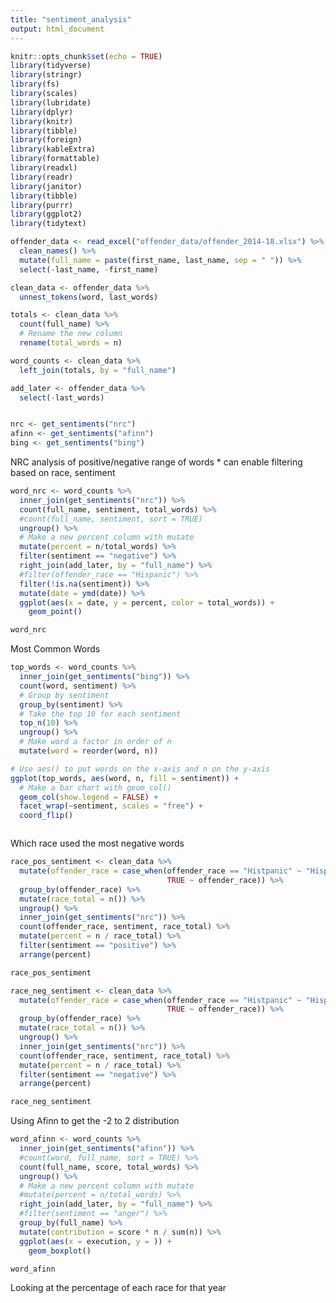 ```yaml
---
title: "sentiment_analysis"
output: html_document
---
```


```r
knitr::opts_chunk$set(echo = TRUE)
library(tidyverse)
library(stringr)
library(fs)
library(scales)
library(lubridate)
library(dplyr)
library(knitr)
library(tibble)
library(foreign)
library(kableExtra)
library(formattable)
library(readxl)
library(readr)
library(janitor)
library(tibble)
library(purrr)
library(ggplot2)
library(tidytext)

offender_data <- read_excel("offender_data/offender_2014-18.xlsx") %>% 
  clean_names() %>% 
  mutate(full_name = paste(first_name, last_name, sep = " ")) %>% 
  select(-last_name, -first_name)

clean_data <- offender_data %>% 
  unnest_tokens(word, last_words)

totals <- clean_data %>% 
  count(full_name) %>%
  # Rename the new column
  rename(total_words = n)

word_counts <- clean_data %>% 
  left_join(totals, by = "full_name")

add_later <- offender_data %>% 
  select(-last_words)


nrc <- get_sentiments("nrc")
afinn <- get_sentiments("afinn")
bing <- get_sentiments("bing")

```
NRC analysis of positive/negative range of words
* can enable filtering based on race, sentiment
```r
word_nrc <- word_counts %>% 
  inner_join(get_sentiments("nrc")) %>% 
  count(full_name, sentiment, total_words) %>%
  #count(full_name, sentiment, sort = TRUE)
  ungroup() %>%
  # Make a new percent column with mutate 
  mutate(percent = n/total_words) %>% 
  filter(sentiment == "negative") %>% 
  right_join(add_later, by = "full_name") %>% 
  #filter(offender_race == "Hispanic") %>% 
  filter(!is.na(sentiment)) %>% 
  mutate(date = ymd(date)) %>% 
  ggplot(aes(x = date, y = percent, color = total_words)) +
    geom_point()

word_nrc
```


Most Common Words
```r

top_words <- word_counts %>%
  inner_join(get_sentiments("bing")) %>%
  count(word, sentiment) %>% 
  # Group by sentiment
  group_by(sentiment) %>%
  # Take the top 10 for each sentiment
  top_n(10) %>%
  ungroup() %>%
  # Make word a factor in order of n
  mutate(word = reorder(word, n))

# Use aes() to put words on the x-axis and n on the y-axis
ggplot(top_words, aes(word, n, fill = sentiment)) +
  # Make a bar chart with geom_col()
  geom_col(show.legend = FALSE) +
  facet_wrap(~sentiment, scales = "free") +  
  coord_flip()



```
Which race used the most negative words
```r
race_pos_sentiment <- clean_data %>% 
  mutate(offender_race = case_when(offender_race == "Histpanic" ~ "Hispanic",
                                   TRUE ~ offender_race)) %>% 
  group_by(offender_race) %>% 
  mutate(race_total = n()) %>% 
  ungroup() %>%
  inner_join(get_sentiments("nrc")) %>% 
  count(offender_race, sentiment, race_total) %>% 
  mutate(percent = n / race_total) %>%
  filter(sentiment == "positive") %>%
  arrange(percent)

race_pos_sentiment

race_neg_sentiment <- clean_data %>% 
  mutate(offender_race = case_when(offender_race == "Histpanic" ~ "Hispanic",
                                   TRUE ~ offender_race)) %>% 
  group_by(offender_race) %>% 
  mutate(race_total = n()) %>% 
  ungroup() %>%
  inner_join(get_sentiments("nrc")) %>% 
  count(offender_race, sentiment, race_total) %>% 
  mutate(percent = n / race_total) %>%
  filter(sentiment == "negative") %>%
  arrange(percent)

race_neg_sentiment


```
Using Afinn to get the -2 to 2 distribution
```r
word_afinn <- word_counts %>% 
  inner_join(get_sentiments("afinn")) %>% 
  #count(word, full_name, sort = TRUE) %>% 
  count(full_name, score, total_words) %>%
  ungroup() %>%
  # Make a new percent column with mutate 
  #mutate(percent = n/total_words) %>%
  right_join(add_later, by = "full_name") %>% 
  #filter(sentiment == "anger") %>% 
  group_by(full_name) %>% 
  mutate(contribution = score * n / sum(n)) %>% 
  ggplot(aes(x = execution, y = )) +
    geom_boxplot()

word_afinn
```

Looking at the percentage of each race for that year
```r

```


